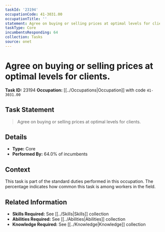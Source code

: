 ```yaml
---
taskId: '23194'
occupationCode: 41-3031.00
occupationTitle: ''
statement: Agree on buying or selling prices at optimal levels for clients.
taskType: Core
incumbentsResponding: 64
collection: Tasks
source: onet
---
```

# Agree on buying or selling prices at optimal levels for clients.

**Task ID:** 23194
**Occupation:** [[../Occupations|Occupation]] with code `41-3031.00`

## Task Statement

> Agree on buying or selling prices at optimal levels for clients.

## Details

- **Type:** Core
- **Performed By:** 64.0% of incumbents

## Context

This task is part of the standard duties performed in this occupation. The percentage indicates how common this task is among workers in the field.

## Related Information

- **Skills Required:** See [[../Skills|Skills]] collection
- **Abilities Required:** See [[../Abilities|Abilities]] collection
- **Knowledge Required:** See [[../Knowledge|Knowledge]] collection
